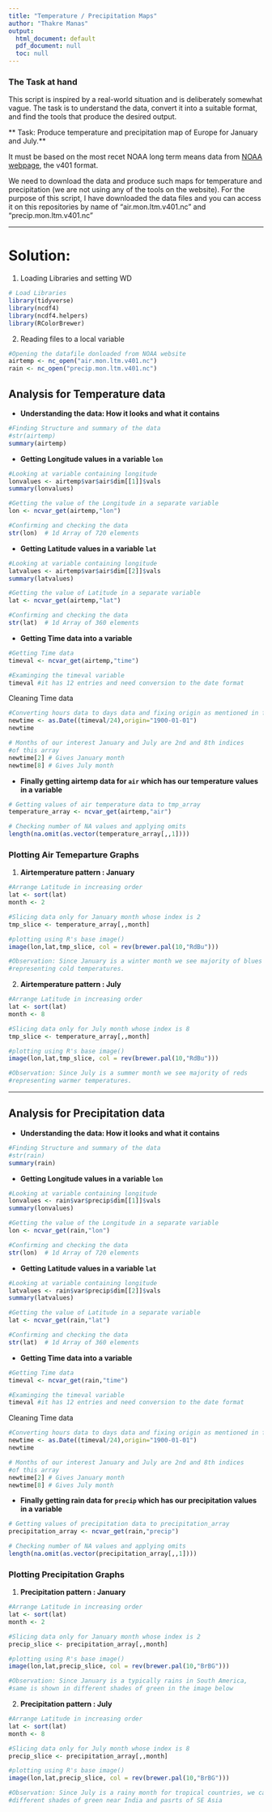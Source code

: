 ```yaml
---
title: "Temperature / Precipitation Maps"
author: "Thakre Manas"
output:
  html_document: default
  pdf_document: null
  toc: null
---
```




### The Task at hand###

This script is inspired by a real-world situation and is
deliberately somewhat vague.  The task is to understand the data,
convert it into a suitable format, and find the tools that produce the
desired output.  

** Task: Produce temperature and precipitation map of Europe for January and July.**

It must be based on the most recet NOAA long term means data from
[NOAA webpage](https://www.esrl.noaa.gov/psd/data/gridded/data.UDel_AirT_Precip.html), 
the v401 format.  

We need to download the data and produce such maps for temperature and
precipitation (we are not using any of the tools on the website). For the purpose of this script, I have downloaded the data files and you can access it on this repositories by name of  "air.mon.ltm.v401.nc" and "precip.mon.ltm.v401.nc"

---------------------

# Solution:

1. Loading Libraries and setting WD
```r
# Load Libraries
library(tidyverse) 
library(ncdf4)
library(ncdf4.helpers)
library(RColorBrewer)


```

2. Reading files to a local variable
```r
#Opening the datafile donloaded from NOAA website
airtemp <- nc_open("air.mon.ltm.v401.nc")
rain <- nc_open("precip.mon.ltm.v401.nc")

```

## Analysis for Temperature data

* **Understanding the data: How it looks and what it contains**

```r
#Finding Structure and summary of the data
#str(airtemp)
summary(airtemp)

```


* **Getting Longitude values in a variable `lon`**
```r
#Looking at variable containing longitude
lonvalues <- airtemp$var$air$dim[[1]]$vals
summary(lonvalues)

#Getting the value of the Longitude in a separate variable
lon <- ncvar_get(airtemp,"lon")

#Confirming and checking the data
str(lon)  # 1d Array of 720 elements
```

* **Getting Latitude values in a variable `lat`**
```r
#Looking at variable containing longitude
latvalues <- airtemp$var$air$dim[[2]]$vals
summary(latvalues)

#Getting the value of Latitude in a separate variable
lat <- ncvar_get(airtemp,"lat")

#Confirming and checking the data
str(lat)  # 1d Array of 360 elements
```

* **Getting Time data into a variable**
```r
#Getting Time data
timeval <- ncvar_get(airtemp,"time")

#Examinging the timeval variable
timeval #it has 12 entries and need conversion to the date format
```

Cleaning Time data
```r
#Converting hours data to days data and fixing origin as mentioned in file
newtime <- as.Date((timeval/24),origin="1900-01-01")
newtime

# Months of our interest January and July are 2nd and 8th indices 
#of this array
newtime[2] # Gives January month
newtime[8] # Gives July month
```

* **Finally getting airtemp data for `air` which has our temperature values in a variable**
```r
# Getting values of air temperature data to tmp_array
temperature_array <- ncvar_get(airtemp,"air")

# Checking number of NA values and applying omits
length(na.omit(as.vector(temperature_array[,,1])))
```

### **Plotting Air Temeparture Graphs**

1. **Airtemperature pattern : January**
```r

#Arrange Latitude in increasing order 
lat <- sort(lat)
month <- 2

#Slicing data only for January month whose index is 2
tmp_slice <- temperature_array[,,month]

#plotting using R's base image()
image(lon,lat,tmp_slice, col = rev(brewer.pal(10,"RdBu")))

#Observation: Since January is a winter month we see majority of blues
#representing cold temperatures.
```

2. **Airtemperature pattern : July**
```r

#Arrange Latitude in increasing order 
lat <- sort(lat)
month <- 8

#Slicing data only for July month whose index is 8
tmp_slice <- temperature_array[,,month]

#plotting using R's base image()
image(lon,lat,tmp_slice, col = rev(brewer.pal(10,"RdBu")))

#Observation: Since July is a summer month we see majority of reds
#representing warmer temperatures.
```

------------------------------------------------

## Analysis for Precipitation data

* **Understanding the data: How it looks and what it contains**

```r
#Finding Structure and summary of the data
#str(rain)
summary(rain)

```


* **Getting Longitude values in a variable `lon`**
```r
#Looking at variable containing longitude
lonvalues <- rain$var$precip$dim[[1]]$vals
summary(lonvalues)

#Getting the value of the Longitude in a separate variable
lon <- ncvar_get(rain,"lon")

#Confirming and checking the data
str(lon)  # 1d Array of 720 elements
```

* **Getting Latitude values in a variable `lat`**
```r
#Looking at variable containing longitude
latvalues <- rain$var$precip$dim[[2]]$vals
summary(latvalues)

#Getting the value of Latitude in a separate variable
lat <- ncvar_get(rain,"lat")

#Confirming and checking the data
str(lat)  # 1d Array of 360 elements
```

* **Getting Time data into a variable**
```r
#Getting Time data
timeval <- ncvar_get(rain,"time")

#Examinging the timeval variable
timeval #it has 12 entries and need conversion to the date format
```

Cleaning Time data
```r
#Converting hours data to days data and fixing origin as mentioned in file
newtime <- as.Date((timeval/24),origin="1900-01-01")
newtime

# Months of our interest January and July are 2nd and 8th indices 
#of this array
newtime[2] # Gives January month
newtime[8] # Gives July month
```

* **Finally getting rain data for `precip` which has our precipitation values in a variable**
```r
# Getting values of precipitation data to precipitation_array
precipitation_array <- ncvar_get(rain,"precip")

# Checking number of NA values and applying omits
length(na.omit(as.vector(precipitation_array[,,1])))
```

### **Plotting Precipitation Graphs**

1. **Precipitation pattern : January**
```r

#Arrange Latitude in increasing order 
lat <- sort(lat)
month <- 2

#Slicing data only for January month whose index is 2
precip_slice <- precipitation_array[,,month]

#plotting using R's base image()
image(lon,lat,precip_slice, col = rev(brewer.pal(10,"BrBG")))

#Observation: Since January is a typically rains in South America, 
#same is shown in different shades of green in the image below
```

2. **Precipitation pattern : July**
```r

#Arrange Latitude in increasing order 
lat <- sort(lat)
month <- 8

#Slicing data only for July month whose index is 8
precip_slice <- precipitation_array[,,month]

#plotting using R's base image()
image(lon,lat,precip_slice, col = rev(brewer.pal(10,"BrBG")))

#Observation: Since July is a rainy month for tropical countries, we can see 
#different shades of green near India and pasrts of SE Asia
```
